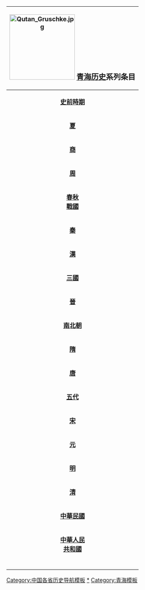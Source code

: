 {| width="10%" cellspacing="0px" style="float: right; border:1px solid #BBBBBB; margin-left: 5px; margin-bottom: 5px; font-size: 95%;"
! colspan="12" bgcolor="#EFEEEE" align="center" | [[File:Qutan_Gruschke.jpg|center|170px]] <BIG>'''[[青海历史]]'''系列条目</BIG>
|-
| bgcolor="#FAFAD2" align="center" colspan="3" rowspan="2" |'''[[史前時期]]'''
| bgcolor="#E1FFE1" align="center" colspan="9" | '''[[舊石器時代|舊石器時代]]'''
|-
| bgcolor="#A6FFCC" align="center" colspan="9" | '''[[新石器時代|新石器時代]]'''
|-
| bgcolor="#FFFF99" align="center" colspan="3" |'''[[夏朝|夏]]'''
| bgcolor="#E1FFE1" align="center" colspan="9" |[[古羌人]] 
|-
| bgcolor="#FAFAD2" align="center" colspan="3" |'''[[商朝|商]]'''
| bgcolor="#A6FFCC" align="center" colspan="9" |[[古羌人]]
|-
| bgcolor="#FFFF99" align="center" colspan="3" |'''[[周朝|周]]'''
| bgcolor="#E1FFE1" align="center" colspan="9" |[[古羌人]]
|-
| bgcolor="#FAFAD2" align="center" colspan="3" |'''[[春秋时期|春秋]]'''<br />'''[[戰國]]'''
| bgcolor="#A6FFCC" align="center" colspan="9" |[[古羌人]] 
|-
| bgcolor="#FFFF99" align="center" colspan="3" |'''[[秦朝|秦]]'''
| bgcolor="#E1FFE1" align="center" colspan="9" |[[发羌]]
|-
| bgcolor="#FAFAD2" align="center" colspan="3" |'''[[汉朝|漢]]'''
| bgcolor="#A6FFCC" align="center" colspan="9" |[[西海郡 (西汉)|西海郡]] [[河源郡]] [[金城郡]] [[发羌]]
|-
| bgcolor="#FFFF99" align="center" colspan="3" |'''[[三國]]'''
| bgcolor="#E1FFE1" align="center" colspan="9" |[[西海郡 (西汉)|西海郡]] [[河源郡]] [[金城郡]]
|-
| bgcolor="#FAFAD2" align="center" colspan="3" |'''[[晋朝|晉]]'''
| bgcolor="#A6FFCC" align="center" colspan="9" |[[吐谷浑]] [[南凉]] [[白蘭國]]
|-
| bgcolor="#FFFF99" align="center" colspan="3" |'''[[南北朝]]'''
| bgcolor="#E1FFE1" align="center" colspan="9" |[[吐谷浑]] [[南凉]] [[白蘭國]]
|-
| bgcolor="#FAFAD2" align="center" colspan="3" |'''[[隋朝|隋]]'''
| bgcolor="#A6FFCC" align="center" colspan="9" |[[西平郡]] [[浇河郡]] [[河源郡]] [[吐谷浑]]
|-
| bgcolor="#FFFF99" align="center" colspan="3" |'''[[唐朝|唐]]'''
| bgcolor="#E1FFE1" align="center" colspan="9" |[[鄯州]] [[廓州 (北周)|廓州]] [[吐谷浑]] [[吐蕃]]
|-
| bgcolor="#FAFAD2" align="center" colspan="3" |'''[[五代]]'''
| bgcolor="#A6FFCC" align="center" colspan="9" |[[唃厮啰国]]
|-
| bgcolor="#FFFF99" align="center" colspan="3" |'''[[宋朝|宋]]'''
| bgcolor="#E1FFE1" align="center" colspan="9" |[[西宁州 (北宋)|西宁州]]
|-
| bgcolor="#FAFAD2" align="center" colspan="3" |'''[[元朝|元]]'''
| bgcolor="#A6FFCC" align="center" colspan="9" |[[甘肃等处行中书省]][[西宁州 (北宋)|西宁州]]  [[宣政院|宣政院辖地]]
|-
| bgcolor="#FFFF99" align="center" colspan="3" |'''[[明朝|明]]'''
| bgcolor="#E1FFE1" align="center" colspan="9" |[[瓦剌|蒙古卫拉特部]]
|-
| bgcolor="#FAFAD2" align="center" colspan="3" |'''[[清朝|清]]'''
| bgcolor="#A6FFCC" align="center" colspan="9" |[[和硕特汗国|和硕特]] [[西寧辦事大臣]]
|-
| bgcolor="#FFFF99" align="center" colspan="3" |'''[[中華民國大陸時期|中華民國]]'''
| bgcolor="#E1FFE1" align="center" colspan="9" |[[青海省 (中華民國)|青海省]]
|-
| bgcolor="#FAFAD2" align="center" colspan="3" |'''[[中华人民共和国|中華人民<br />共和國]]'''
| bgcolor="#A6FFCC" align="center" colspan="9" |[[青海省]]
|-
|bgcolor="#FFFFFF"|<span style="color:#FFFFFF;"> </span>
|bgcolor="#FFFFFF"|<span style="color:#FFFFFF;"> </span>
|bgcolor="#FFFFFF"|<span style="color:#FFFFFF;"> </span>
|bgcolor="#FFFFFF"|<span style="color:#FFFFFF;"> </span>
|bgcolor="#FFFFFF"|<span style="color:#FFFFFF;"> </span>
|bgcolor="#FFFFFF"|<span style="color:#FFFFFF;"> </span>
|bgcolor="#FFFFFF"|<span style="color:#FFFFFF;"> </span>
|bgcolor="#FFFFFF"|<span style="color:#FFFFFF;"> </span>
|bgcolor="#FFFFFF"|<span style="color:#FFFFFF;"> </span>
|bgcolor="#FFFFFF"|<span style="color:#FFFFFF;"> </span>
|}<noinclude>

[[Category:中国各省历史导航模板]]
[[Category:青海历史|*]]
[[Category:青海模板]]
</noinclude>